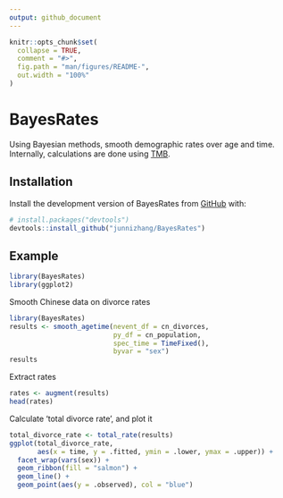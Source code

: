 ```yaml
---
output: github_document
---
```


<!-- README.md is generated from README.Rmd. Please edit that file -->

```r
knitr::opts_chunk$set(
  collapse = TRUE,
  comment = "#>",
  fig.path = "man/figures/README-",
  out.width = "100%"
)
```

# BayesRates

<!-- badges: start -->
<!-- badges: end -->

Using Bayesian methods, smooth demographic rates over age and time. Internally, calculations are done using [TMB](https://CRAN.R-project.org/package=TMB).

## Installation

Install the development version of BayesRates from [GitHub](https://github.com/) with:

``` r
# install.packages("devtools")
devtools::install_github("junnizhang/BayesRates")
```

## Example

```r
library(BayesRates)
library(ggplot2)
```

Smooth Chinese data on divorce rates
```r
library(BayesRates)
results <- smooth_agetime(nevent_df = cn_divorces,
                          py_df = cn_population,
                          spec_time = TimeFixed(),
                          byvar = "sex")
results
```

Extract rates
```r
rates <- augment(results)
head(rates)
```

Calculate 'total divorce rate', and plot it
```r
total_divorce_rate <- total_rate(results)
ggplot(total_divorce_rate,
       aes(x = time, y = .fitted, ymin = .lower, ymax = .upper)) +
  facet_wrap(vars(sex)) +
  geom_ribbon(fill = "salmon") +
  geom_line() +
  geom_point(aes(y = .observed), col = "blue")
```


